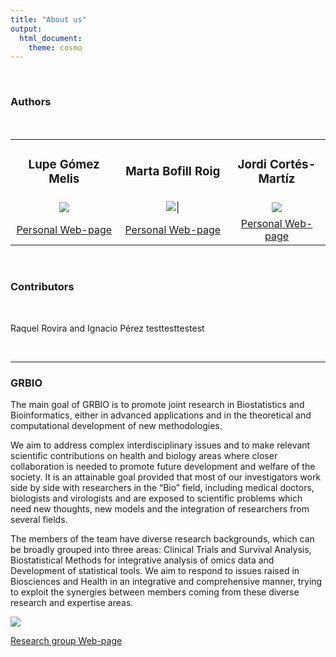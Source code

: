 ---
title: "About us"
output:
  html_document:
    theme: cosmo
---

```{=html}
<style type="text/css">
h1.title {
  font-size: 36px;
  font-weight: 500;
  color: DarkRed;
  text-align: center;
}
</style>
```
<br>

### **Authors**

<br>

+:--------------------------------------------------------------------:+:----------------------------------------------------------------------:+:-------------------------------------------------------------:+
| ### Lupe Gómez Melis                                                 | ### Marta Bofill Roig                                                  | ### Jordi Cortés-Martíz                                       |
+----------------------------------------------------------------------+------------------------------------------------------------------------+---------------------------------------------------------------+
| ![](~/R_projects/new_comp/compare/images/about_us/lupe.jpeg)         | ![](~/R_projects/new_comp/compare/images/about_us/marta_bofill.jpeg)\| | ![](~/R_projects/new_comp/compare/images/about_us/jordi.jpeg) |
+----------------------------------------------------------------------+------------------------------------------------------------------------+---------------------------------------------------------------+
| [Personal Web-page](https://grbio.upc.edu/en/about-us/cv/lupe-gomez) | [Personal Web-page](https://martabofillroig.github.io/)                | [Personal Web-page](https://jordi-cortes.netlify.app/)        |
+----------------------------------------------------------------------+------------------------------------------------------------------------+---------------------------------------------------------------+

<br>

### **Contributors**

<br>

Raquel Rovira and Ignacio Pérez testtesttestest

<br>

------------------------------------------------------------------------

::: {align="center"}
### **GRBIO**

The main goal of GRBIO is to promote joint research in Biostatistics and Bioinformatics, either in advanced applications and in the theoretical and computational development of new methodologies.

We aim to address complex interdisciplinary issues and to make relevant scientific contributions on health and biology areas where closer collaboration is needed to promote future development and welfare of the society. It is an attainable goal provided that most of our investigators work side by side with researchers in the "Bio" field, including medical doctors, biologists and virologists and are exposed to scientific problems which need new thoughts, new models and the integration of researchers from several fields.

The members of the team have diverse research backgrounds, which can be broadly grouped into three areas: Clinical Trials and Survival Analysis, Biostatistical Methods for integrative analysis of omics data and Development of statistical tools. We aim to respond to issues raised in Biosciences and Health in an integrative and comprehensive manner, trying to exploit the synergies between members coming from these diverse research and expertise areas.

![](~/R_projects/new_comp/compare/images/about_us/grbio.png)

[Research group Web-page](https://grbio.upc.edu/en)
:::
